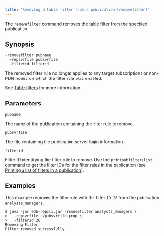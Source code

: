 ```yaml
---
title: "Removing a table filter from a publication (removefilter)"
---
```


<div id="removing_tablefilters_to_publication" class="registered_link"></div>

The `removefilter` command removes the table filter from the specified publication.

## Synopsis

```text
-removefilter pubname
  –repsvrfile pubsvrfile
  -filterid filterid
```

The removed filter rule no longer applies to any target subscriptions or non-PDN nodes on which the filter rule was enabled.

See [Table filters](../../02_overview/02_replication_concepts_and_definitions/13_table_filters/#table_filters) for more information.

## Parameters

`pubname`

The name of the publication containing the filter rule to remove.

`pubsvrfile`

The file containing the publication server login information.

`filterid`

Filter ID identifying the filter rule to remove. Use the `printpubfilterslist` command to get the filter IDs for the filter rules in the publication (see [Printing a list of filters in a publication](17_print_publications_filters_list/#print_publications_filters_list)).

## Examples

This example removes the filter rule with the filter `ID 26` from the publication `analysts_managers`.

```text
$ java -jar edb-repcli.jar -removefilter analysts_managers \
>   -repsvrfile ~/pubsvrfile.prop \
>   -filterid 26
Removing Filter
Filter removed successfully
```
